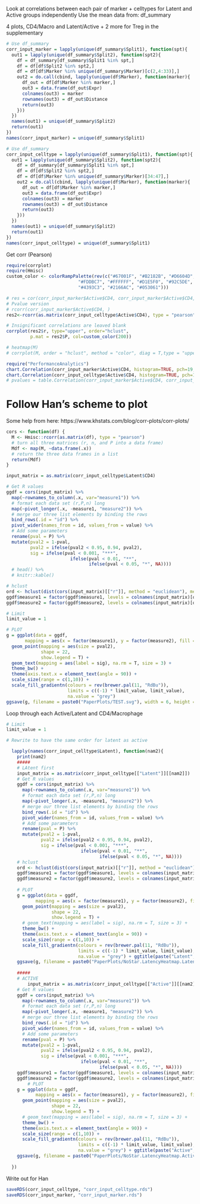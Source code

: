 Look at correlations between each pair of marker + celltypes for Latent and Active groups independently
Use the mean data from: df_summary

4 plots, CD4/Macro and Latent/Active
+ 2 more for Treg in the supplementary
```r
# Use df_summary
corr_input_marker = lapply(unique(df_summary$Split1), function(spt){
  out1 = lapply(unique(df_summary$Split2), function(spt2){
    df = df_summary[df_summary$Split1 %in% spt,]
    df = df[df$Split2 %in% spt2,]
    df = df[df$Marker %in% unique(df_summary$Marker)[c(2,4:33)],]
    out2 = do.call(cbind, lapply(unique(df$Marker), function(marker){
      df_out = df[df$Marker %in% marker,]
      out3 = data.frame(df_out$Expr)
      colnames(out3) = marker
      rownames(out3) = df_out$Distance
      return(out3)
    }))
  })
  names(out1) = unique(df_summary$Split2)
  return(out1)
})
names(corr_input_marker) = unique(df_summary$Split1)

# Use df_summary
corr_input_celltype = lapply(unique(df_summary$Split1), function(spt){
  out1 = lapply(unique(df_summary$Split2), function(spt2){
    df = df_summary[df_summary$Split1 %in% spt,]
    df = df[df$Split2 %in% spt2,]
    df = df[df$Marker %in% unique(df_summary$Marker)[34:47],]
    out2 = do.call(cbind, lapply(unique(df$Marker), function(marker){
      df_out = df[df$Marker %in% marker,]
      out3 = data.frame(df_out$Expr)
      colnames(out3) = marker
      rownames(out3) = df_out$Distance
      return(out3)
    }))
  })
  names(out1) = unique(df_summary$Split2)
  return(out1)
})
names(corr_input_celltype) = unique(df_summary$Split1)
```

Get corr (Pearson)
```r
require(corrplot)
require(Hmisc)
custom_color <- colorRampPalette(rev(c("#67001F", "#B2182B", "#D6604D", "#F4A582",
                           "#FDDBC7", "#FFFFFF", "#D1E5F0", "#92C5DE",
                           "#4393C3", "#2166AC", "#053061")))

# res = cor(corr_input_marker$Active$CD4, corr_input_marker$Active$CD4, method = "kendall")
# Pvalue version
# rcorr(corr_input_marker$Active$CD4, )
res2<-rcorr(as.matrix(corr_input_celltype$Active$CD4), type = "pearson")

# Insignificant correlations are leaved blank
corrplot(res2$r, type="upper", order="hclust", 
         p.mat = res2$P, col=custom_color(200))

# heatmap(M)
# corrplot(M, order = "hclust", method = "color", diag = T,type = "upper", col=custom_color(200))

```


```r
require("PerformanceAnalytics")
chart.Correlation(corr_input_marker$Active$CD4, histogram=TRUE, pch=19, method = "pearson")
chart.Correlation(corr_input_celltype$Active$CD4, histogram=TRUE, pch=19, method = "pearson")
# pvalues = table.Correlation(corr_input_marker$Active$CD4, corr_input_marker$Active$CD4)
```

# Follow Han's scheme to plot
Some help from here:
https://www.khstats.com/blog/corr-plots/corr-plots/
```r
cors <- function(df) {
  M <- Hmisc::rcorr(as.matrix(df), type = "pearson")
  # turn all three matrices (r, n, and P into a data frame)
  Mdf <- map(M, ~data.frame(.x))
  # return the three data frames in a list
  return(Mdf)
}

input_matrix = as.matrix(corr_input_celltype$Latent$CD4)

# Get R values
ggdf = cors(input_matrix) %>%
  map(~rownames_to_column(.x, var="measure1")) %>%
  # format each data set (r,P,n) long
  map(~pivot_longer(.x, -measure1, "measure2")) %>%
  # merge our three list elements by binding the rows
  bind_rows(.id = "id") %>%
  pivot_wider(names_from = id, values_from = value) %>%
  # Add some parameters
  rename(pval = P) %>%
  mutate(pval2 = 1-pval,
         pval2 = ifelse(pval2 < 0.95, 0.94, pval2),
         sig = ifelse(pval < 0.001, "***",
                        ifelse(pval < 0.01, "**",
                               ifelse(pval < 0.05, "*", NA))))
  # head() %>%
  # knitr::kable()

# hclust
ord <- hclust(dist(cors(input_matrix)[["r"]], method = "euclidean"), method = "ward" )$order
ggdf$measure1 = factor(ggdf$measure1, levels = colnames(input_matrix)[ord])
ggdf$measure2 = factor(ggdf$measure2, levels = colnames(input_matrix)[ord])

# Limit
limit_value = 1

# PLOT
g = ggplot(data = ggdf,
       mapping = aes(x = factor(measure1), y = factor(measure2), fill = r))+
  geom_point(mapping = aes(size = pval2),
             shape = 22,
             show.legend = T) +
  geom_text(mapping = aes(label = sig), na.rm = T, size = 3) +
  theme_bw() + 
  theme(axis.text.x = element_text(angle = 90)) +
  scale_size(range = c(1,10)) +
  scale_fill_gradientn(colours = rev(brewer.pal(11, "RdBu")),
                       limits = c((-1) * limit_value, limit_value),
                       na.value = "grey")
ggsave(g, filename = paste0("PaperPlots/TEST.svg"), width = 6, height = 6)
```

Loop through each Active/Latent and CD4/Macrophage
```r
# Limit
limit_value = 1

# Rewrite to have the same order for latent as active

  lapply(names(corr_input_celltype$Latent), function(nam2){
    print(nam2)
    #####
    # LAtent first
    input_matrix = as.matrix(corr_input_celltype[["Latent"]][[nam2]])
    # Get R values
    ggdf = cors(input_matrix) %>%
      map(~rownames_to_column(.x, var="measure1")) %>%
      # format each data set (r,P,n) long
      map(~pivot_longer(.x, -measure1, "measure2")) %>%
      # merge our three list elements by binding the rows
      bind_rows(.id = "id") %>%
      pivot_wider(names_from = id, values_from = value) %>%
      # Add some parameters
      rename(pval = P) %>%
      mutate(pval2 = 1-pval,
             pval2 = ifelse(pval2 < 0.95, 0.94, pval2),
             sig = ifelse(pval < 0.001, "***",
                            ifelse(pval < 0.01, "**",
                                   ifelse(pval < 0.05, "*", NA))))
    # hclust
    ord <- hclust(dist(cors(input_matrix)[["r"]], method = "euclidean"), method = "ward.D" )$order
    ggdf$measure1 = factor(ggdf$measure1, levels = colnames(input_matrix)[ord])
    ggdf$measure2 = factor(ggdf$measure2, levels = colnames(input_matrix)[ord])
    
    # PLOT
    g = ggplot(data = ggdf,
           mapping = aes(x = factor(measure1), y = factor(measure2), fill = r))+
      geom_point(mapping = aes(size = pval2),
                 shape = 22,
                 show.legend = T) +
      # geom_text(mapping = aes(label = sig), na.rm = T, size = 3) +
      theme_bw() + 
      theme(axis.text.x = element_text(angle = 90)) +
      scale_size(range = c(1,10)) +
      scale_fill_gradientn(colours = rev(brewer.pal(11, "RdBu")),
                           limits = c((-1) * limit_value, limit_value),
                           na.value = "grey") + ggtitle(paste("Latent", nam2))
    ggsave(g, filename = paste0("PaperPlots/NoStar.LatencyHeatmap.Latent.", nam2, ".svg"), width = 6, height = 6)
    
    #####
    # ACTIVE
        input_matrix = as.matrix(corr_input_celltype[["Active"]][[nam2]])
    # Get R values
    ggdf = cors(input_matrix) %>%
      map(~rownames_to_column(.x, var="measure1")) %>%
      # format each data set (r,P,n) long
      map(~pivot_longer(.x, -measure1, "measure2")) %>%
      # merge our three list elements by binding the rows
      bind_rows(.id = "id") %>%
      pivot_wider(names_from = id, values_from = value) %>%
      # Add some parameters
      rename(pval = P) %>%
      mutate(pval2 = 1-pval,
             pval2 = ifelse(pval2 < 0.95, 0.94, pval2),
             sig = ifelse(pval < 0.001, "***",
                            ifelse(pval < 0.01, "**",
                                   ifelse(pval < 0.05, "*", NA))))
    ggdf$measure1 = factor(ggdf$measure1, levels = colnames(input_matrix)[ord])
    ggdf$measure2 = factor(ggdf$measure2, levels = colnames(input_matrix)[ord])
        # PLOT
    g = ggplot(data = ggdf,
           mapping = aes(x = factor(measure1), y = factor(measure2), fill = r))+
      geom_point(mapping = aes(size = pval2),
                 shape = 22,
                 show.legend = T) +
      # geom_text(mapping = aes(label = sig), na.rm = T, size = 3) +
      theme_bw() + 
      theme(axis.text.x = element_text(angle = 90)) +
      scale_size(range = c(1,10)) +
      scale_fill_gradientn(colours = rev(brewer.pal(11, "RdBu")),
                           limits = c((-1) * limit_value, limit_value),
                           na.value = "grey") + ggtitle(paste("Active", nam2))
    ggsave(g, filename = paste0("PaperPlots/NoStar.LatencyHeatmap.Active.", nam2, ".svg"), width = 6, height = 6)
    
  })
```
Write out for Han
```r
saveRDS(corr_input_celltype, "corr_input_celltype.rds")
saveRDS(corr_input_marker, "corr_input_marker.rds")
```




